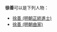 '''徐善'''可以是下列人物：

* [[徐善_(明朝正統進士)|徐善 (明朝正統進士)]]
* [[徐善_(明朝曲家)|徐善 (明朝曲家)]]

{{disambig|cat=二字徐姓人名消歧义|shan}}